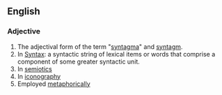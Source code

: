==English==

===Adjective===
{{en-adj}}

# The adjectival form of the term "[[syntagma]]" and [[syntagm]].
#In [[Syntax]]: a syntactic string of lexical items or words that comprise a component of some greater syntactic unit.
#In [[semiotics]] {{rfdef}} 
#In [[iconography]]  {{rfdef}}
#Employed [[metaphorically]] {{rfdef}}